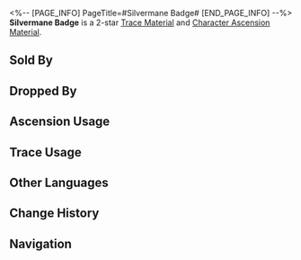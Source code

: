 <%-- [PAGE_INFO]
PageTitle=#Silvermane Badge#
[END_PAGE_INFO] --%>
{{Item Infobox
|id          = 112001
|image       = Item Silvermane Badge.png
|type        = Trace Material
|type2       = Character Ascension Material
|invCategory = Upgrade Materials
|rarity      = 2
|effect      = 
|description = Pin badge worn by soldiers of the Silvermane Guards. Crude material used for enhancement.
|source1     = [[Everwinter Shadewalker and Incineration Shadewalker]]
|source2     = [[Silvermane Guards and vagrants]]
|source3     = [[Dropped by enemies in Divergent Universe]]
|source4     = [[Simulated Universe]] enemies
|source5     = [[Assignment]] rewards
|source6     = [[Embers Exchange]]
|source7     = [[Omni-Synthesizer]] &mdash; Material Exchange
|source8     = [[Calyx (Golden)]]
}}
{{Description|It is full of scratches from the erosion of wind and snow.<br /><br />''"In ancient times, there was only one way Silvermane Guards could retire: Death."''}}
'''Silvermane Badge''' is a 2-star [[Trace Material]] and [[Character Ascension Material]].

==Sold By==
{{Shop Availability}}

==Dropped By==
{{Dropped By}}

==Ascension Usage==
{{Ascension Usage}}

==Trace Usage==
{{Trace Usage}}

==Other Languages==
{{Other Languages
|en   = Silvermane Badge
|zhs  = 铁卫扣饰
|zht  = 鐵衛扣飾
|ja   = シルバーメインの釦
|ko   = 철위대 배지
|es   = Pin del guardia
|fr   = Badge de la crinière d'argent
|ru   = Значок Среброгривых Стражей
|th   = Silvermane Badge
|vi   = Ghim Cài Thiết Vệ
|de   = Anstecker der Silbermähnen-Wache
|id   = Silvermane Badge
|pt   = Distintivo Crinalva
}}

==Change History==
{{Change History|1.0}}

==Navigation==
{{Upgrade Material Navbox}}